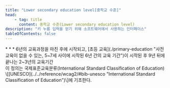```yaml
---
title: "Lower secondary education level[중학교 수준]"
head:
    - tag: title
      content: 중학교 수준(Lower secondary education level)
description: "키 누름 입력을 얻기 위해 소프트웨어에서 사용하는 인터페이스"
tableOfContents: false
---
```


<Badge text="WCAG2" variant="note" size="large" />
* * *
6년의 교육과정을 마친 후에 시작되고, [초등 교육](./primary-education "사전 교육이 없을 수 있는, 5~7세 사이에 시작된 6년 간의 교육 기간")이 시작된 후 9년 뒤에 끝나는 2~3년의 교육기간


<Aside title="참고 1">
이 정의는 국제표준교육분류(<span lang="en">International Standard Classification of Education</span>) \[[UNESCO](../../reference/wcag2/#bib-unesco "International Standard Classification of Education")\]에 기초한다.
</Aside>
